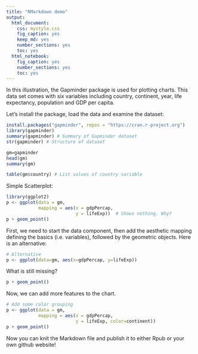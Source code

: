 ```yaml
---
title: "RMarkdown demo"
output: 
  html_document: 
    css: mystyle.css
    fig_caption: yes
    keep_md: yes
    number_sections: yes
    toc: yes
  html_notebook: 
    fig_caption: yes
    number_sections: yes
    toc: yes
---
```


In this illustration, the Gapminder package is used for plotting charts.  This data set comes with six variables including country, continent, year, life expectancy, population and GDP per capita. 

Let's install the package, load the data and examine the dataset:
```r
install.packages("gapminder", repos = "https://cran.r-project.org")
library(gapminder)
summary(gapminder) # Summary of Gapminder dataset
str(gapminder) # Structure of dataset

gm=gapminder
head(gm)
summary(gm)
```
```r
table(gm$country) # List values of country variable 

```


Simple Scatterplot:

```r
library(ggplot2)
p <- ggplot(data = gm,
            mapping = aes(x = gdpPercap,
                          y = lifeExp))  # Shows nothing. Why?
p + geom_point()

```

First, we need to start the data component, then add the aesthetic mapping defining the basics (i.e. variables), followed by the geometric objects.  Here is an alternative: 

```r
# Alternative
p <- ggplot(data=gm, aes(x=gdpPercap, y=lifeExp))
```

What is still missing?

```r
p + geom_point()
```

Now, we can add more features to the chart.

```r
# Add some color grouping
p <- ggplot(data = gm,
            mapping = aes(x = gdpPercap,
                          y = lifeExp, color=continent))
p + geom_point()

```
Now you can knit the Markdown file and publish it to either Rpub or your own github website!
